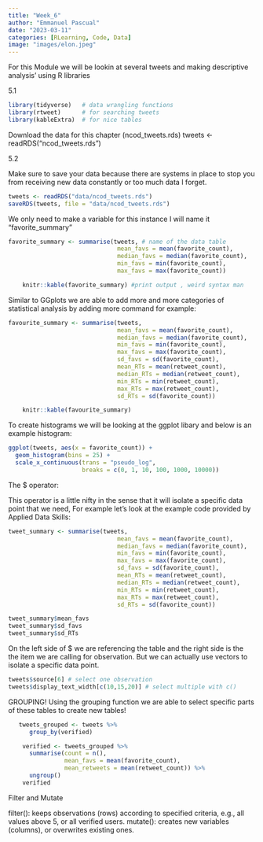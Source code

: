 ```yaml
---
title: "Week_6"
author: "Emmanuel Pascual"
date: "2023-03-11"
categories: [RLearning, Code, Data]
image: "images/elon.jpeg"
---
```


For this Module we will be lookin at several tweets and making descriptive analysis' using R libraries

5.1

```r
library(tidyverse)   # data wrangling functions
library(rtweet)      # for searching tweets
library(kableExtra)  # for nice tables
```

Download the data for this chapter (ncod_tweets.rds) tweets \<- readRDS("ncod_tweets.rds")

5.2

Make sure to save your data because there are systems in place to stop you from receiving new data constantly or too much data I forget.

```r
tweets <- readRDS("data/ncod_tweets.rds")
saveRDS(tweets, file = "data/ncod_tweets.rds")


```

We only need to make a variable for this instance I will name it "favorite_summary"

```r
favorite_summary <- summarise(tweets, # name of the data table
                               mean_favs = mean(favorite_count),
                               median_favs = median(favorite_count),
                               min_favs = min(favorite_count),
                               max_favs = max(favorite_count))

    knitr::kable(favorite_summary) #print output , weird syntax man
```

Similar to GGplots we are able to add more and more categories of statistical analysis by adding more command for example:

```r
favourite_summary <- summarise(tweets,
                               mean_favs = mean(favorite_count),
                               median_favs = median(favorite_count),
                               min_favs = min(favorite_count),
                               max_favs = max(favorite_count),
                               sd_favs = sd(favorite_count),
                               mean_RTs = mean(retweet_count),
                               median_RTs = median(retweet_count),
                               min_RTs = min(retweet_count),
                               max_RTs = max(retweet_count),
                               sd_RTs = sd(favorite_count))

    knitr::kable(favourite_summary)
```

To create histograms we will be looking at the ggplot libary and below is an example histogram:

```r
ggplot(tweets, aes(x = favorite_count)) + 
  geom_histogram(bins = 25) + 
  scale_x_continuous(trans = "pseudo_log", 
                     breaks = c(0, 1, 10, 100, 1000, 10000))

```

The \$ operator:

This operator is a little nifty in the sense that it will isolate a specific data point that we need, For example let's look at the example code provided by Applied Data Skills:

```r
tweet_summary <- summarise(tweets,
                               mean_favs = mean(favorite_count),
                               median_favs = median(favorite_count),
                               min_favs = min(favorite_count),
                               max_favs = max(favorite_count),
                               sd_favs = sd(favorite_count),
                               mean_RTs = mean(retweet_count),
                               median_RTs = median(retweet_count),
                               min_RTs = min(retweet_count),
                               max_RTs = max(retweet_count),
                               sd_RTs = sd(favorite_count))

tweet_summary$mean_favs
tweet_summary$sd_favs
tweet_summary$sd_RTs
```

On the left side of \$ we are referencing the table and the right side is the the item we are calling for observation. But we can actually use vectors to isolate a specific data point.

```r
tweets$source[6] # select one observation
tweets$display_text_width[c(10,15,20)] # select multiple with c()

```

GROUPING! Using the grouping function we are able to select specific parts of these tables to create new tables!

```r
   tweets_grouped <- tweets %>%
      group_by(verified)

    verified <- tweets_grouped %>%
      summarise(count = n(),
                mean_favs = mean(favorite_count),
                mean_retweets = mean(retweet_count)) %>%
      ungroup()
    verified

```

Filter and Mutate

filter(): keeps observations (rows) according to specified criteria, e.g., all values above 5, or all verified users. mutate(): creates new variables (columns), or overwrites existing ones.
